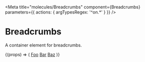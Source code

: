

<Meta
  title="molecules/Breadcrumbs"
  component={Breadcrumbs}
  parameters={{ actions: { argTypesRegex: '^on.*' } }}
/>

# Breadcrumbs

A container element for breadcrumbs.

<Canvas>
  <Story name="Default">
    {(props) => (
      <Breadcrumbs {...props}>
        <Breadcrumb>
          <a href="#">Foo</a>
        </Breadcrumb>
        <Breadcrumb>
          <a href="#">Bar</a>
        </Breadcrumb>
        <Breadcrumb>
          <a href="#">Baz</a>
        </Breadcrumb>
      </Breadcrumbs>
    )}
  </Story>
</Canvas>
